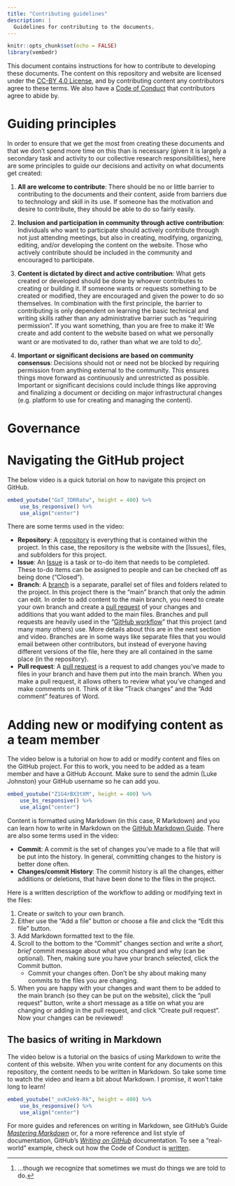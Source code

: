```yaml
---
title: "Contributing guidelines"
description: |
  Guidelines for contributing to the documents.
---
```


```r
knitr::opts_chunk$set(echo = FALSE)
library(vembedr)
```

This document contains instructions for how to contribute to developing
these documents. The content on this repository and website are licensed
under the [CC-BY 4.0
License](https://github.com/steno-aarhus/research/blob/main/LICENSE.md),
and by contributing content any contributors agree to these terms. We
also have a [Code of
Conduct](https://steno-aarhus.github.io/research/CONDUCT.html) that
contributors agree to abide by.

# Guiding principles

In order to ensure that we get the most from creating these documents
and that we don't spend more time on this than is necessary (given it is
largely a secondary task and activity to our collective research
responsibilities), here are some principles to guide our decisions and
activity on what documents get created:

1.  **All are welcome to contribute**: There should be no or little
    barrier to contributing to the documents and their content, aside
    from barriers due to technology and skill in its use. If someone has
    the motivation and desire to contribute, they should be able to do
    so fairly easily.

2.  **Inclusion and participation in community through active
    contribution**: Individuals who want to participate should actively
    contribute through not just attending meetings, but also in
    creating, modifying, organizing, editing, and/or developing the
    content on the website. Those who actively contribute should be
    included in the community and encouraged to participate.

3.  **Content is dictated by direct and active contribution**: What gets
    created or developed should be done by whoever contributes to
    creating or building it. If someone wants or requests something to
    be created or modified, they are encouraged and given the power to
    do so themselves. In combination with the first principle, the
    barrier to contributing is only dependent on learning the basic
    technical and writing skills rather than any administrative barrier
    such as "requiring permission". If you want something, than you are
    free to make it! We create and add content to the website based on
    what we personally want or are motivated to do, rather than what we
    are told to do[^1].

4.  **Important or significant decisions are based on community
    consensus**: Decisions should not or need not be blocked by
    requiring permission from anything external to the community. This
    ensures things move forward as continuously and unrestricted as
    possible. Important or significant decisions could include things
    like approving and finalizing a document or deciding on major
    infrastructural changes (e.g. platform to use for creating and
    managing the content).

[^1]: ...though we recognize that sometimes we must do things we are
    told to do.

# Governance

# Navigating the GitHub project

The below video is a quick tutorial on how to navigate this project on
GitHub.

```r
embed_youtube("GoT_7DRRatw", height = 400) %>% 
    use_bs_responsive() %>% 
    use_align("center")
```

There are some terms used in the video:

-   **Repository**: A
    [repository](https://docs.github.com/en/github/creating-cloning-and-archiving-repositories/about-repositories)
    is everything that is contained within the project. In this case,
    the repository is the website with the \[Issues\], files, and
    subfolders for this project.
-   **Issue**: An [Issue](https://guides.github.com/features/issues/) is
    a task or to-do item that needs to be completed. These to-do items
    can be assigned to people and can be checked off as being done
    ("Closed").
-   **Branch**: A
    [branch](https://docs.github.com/en/github/getting-started-with-github/github-glossary#branch)
    is a separate, parallel set of files and folders related to the
    project. In this project there is the "main" branch that only the
    admin can edit. In order to add content to the main branch, you need
    to create your own branch and create a [pull
    request](https://docs.github.com/en/github/collaborating-with-issues-and-pull-requests/about-pull-requests)
    of your changes and additions that you want added to the main files.
    Branches and pull requests are heavily used in the "[GitHub
    workflow](https://guides.github.com/introduction/flow/)" that this
    project (and many many others) use. More details about this are in
    the next section and video. Branches are in some ways like separate
    files that you would email between other contributors, but instead
    of everyone having different versions of the file, here they are all
    contained in the same place (in the repository).
-   **Pull request**: A [pull
    request](https://docs.github.com/en/github/collaborating-with-issues-and-pull-requests/about-pull-requests)
    is a request to add changes you've made to files in your branch and
    have them put into the main branch. When you make a pull request, it
    allows others to review what you've changed and make comments on it.
    Think of it like "Track changes" and the "Add comment" features of
    Word.

# Adding new or modifying content as a team member

The video below is a tutorial on how to add or modify content and files
on the GitHub project. For this to work, you need to be added as a team
member and have a GitHub Account. Make sure to send the admin (Luke
Johnston) your GitHub username so he can add you.

```r
embed_youtube("Z1G4rBX3tXM", height = 400) %>% 
    use_bs_responsive() %>% 
    use_align("center")
```

Content is formatted using Markdown (in this case, R Markdown) and you
can learn how to write in Markdown on the [GitHub Markdown
Guide](https://guides.github.com/features/mastering-markdown/). There
are also some terms used in the video:

-   **Commit**: A commit is the set of changes you've made to a file
    that will be put into the history. In general, committing changes to
    the history is better done often.
-   **Changes/commit History**: The commit history is all the changes,
    either additions or deletions, that have been done to the files in
    the project.

Here is a written description of the workflow to adding or modifying
text in the files:

1.  Create or switch to your own branch.
2.  Either use the "Add a file" button or choose a file and click the
    "Edit this file" button.
3.  Add Markdown formatted text to the file.
4.  Scroll to the bottom to the "Commit" changes section and write a
    *short, brief* commit message about what you changed and why (can be
    optional). Then, making sure you have your branch selected, click
    the Commit button.
    -   Commit your changes often. Don't be shy about making many
        commits to the files you are changing.
5.  When you are happy with your changes and want them to be added to
    the main branch (so they can be put on the website), click the "pull
    request" button, write a short message as a title on what you are
    changing or adding in the pull request, and click "Create pull
    request". Now your changes can be reviewed!

## The basics of writing in Markdown

The video below is a tutorial on the basics of using Markdown to write
the content of this website. When you write content for any documents on
this repository, the content needs to be written in Markdown. So take
some time to watch the video and learn a bit about Markdown. I promise,
it won't take long to learn!

```r
embed_youtube("_ovKJek9-Rk", height = 400) %>% 
    use_bs_responsive() %>% 
    use_align("center")
```

For more guides and references on writing in Markdown, see GitHub's
Guide [*Mastering
Markdown*](https://guides.github.com/features/mastering-markdown/) or,
for a more reference and list style of documentation, GitHub's [*Writing
on
GitHub*](https://docs.github.com/en/github/writing-on-github/basic-writing-and-formatting-syntax)
documentation. To see a "real-world" example, check out how the Code of
Conduct is
[written](https://github.com/steno-aarhus/research/blob/main/CONDUCT.Rmd).

<!-- ## Using RStudio to contribute -->
